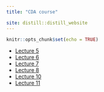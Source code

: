 ```yaml
---
title: "CDA course"

site: distill::distill_website
---
```


```r
knitr::opts_chunk$set(echo = TRUE)

```


  - [Lecture 5](lecture5.html)
  - [Lecture 6](lecture6.html)
  - [Lecture 7](lecture7.html)
  - [Lecture 8](lecture8.html)
  - [Lecture 10](lecture10.html)
  - [Lecture 11](lecture11.html)